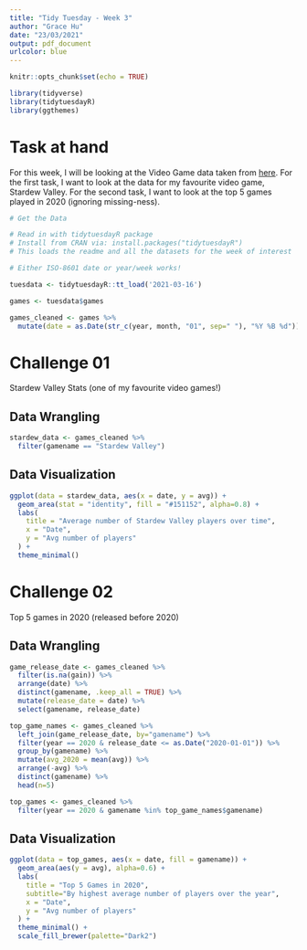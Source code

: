 ```yaml
---
title: "Tidy Tuesday - Week 3"
author: "Grace Hu"
date: "23/03/2021"
output: pdf_document
urlcolor: blue
---
```


```r
knitr::opts_chunk$set(echo = TRUE)

library(tidyverse)
library(tidytuesdayR)
library(ggthemes)
```

# Task at hand

For this week, I will be looking at the Video Game data taken from [here](https://github.com/rfordatascience/tidytuesday/blob/master/data/2021/2021-03-16/readme.md). For the first task, I want to look at the data for my favourite video game, Stardew Valley. For the second task, I want to look at the top 5 games played in 2020 (ignoring missing-ness).

```r

# Get the Data

# Read in with tidytuesdayR package 
# Install from CRAN via: install.packages("tidytuesdayR")
# This loads the readme and all the datasets for the week of interest

# Either ISO-8601 date or year/week works!

tuesdata <- tidytuesdayR::tt_load('2021-03-16')

games <- tuesdata$games
```

```r

games_cleaned <- games %>%
  mutate(date = as.Date(str_c(year, month, "01", sep=" "), "%Y %B %d"))

```

# Challenge 01

Stardew Valley Stats (one of my favourite video games!)

## Data Wrangling

```r

stardew_data <- games_cleaned %>%
  filter(gamename == "Stardew Valley")


```

## Data Visualization

```r

ggplot(data = stardew_data, aes(x = date, y = avg)) +
  geom_area(stat = "identity", fill = "#151152", alpha=0.8) +
  labs(
    title = "Average number of Stardew Valley players over time",
    x = "Date",
    y = "Avg number of players"
  ) +
  theme_minimal()

```

# Challenge 02

Top 5 games in 2020 (released before 2020)

## Data Wrangling 

```r

game_release_date <- games_cleaned %>%
  filter(is.na(gain)) %>%
  arrange(date) %>%
  distinct(gamename, .keep_all = TRUE) %>%
  mutate(release_date = date) %>%
  select(gamename, release_date)

top_game_names <- games_cleaned %>%
  left_join(game_release_date, by="gamename") %>%
  filter(year == 2020 & release_date <= as.Date("2020-01-01")) %>%
  group_by(gamename) %>%
  mutate(avg_2020 = mean(avg)) %>%
  arrange(-avg) %>%
  distinct(gamename) %>%
  head(n=5)

top_games <- games_cleaned %>%
  filter(year == 2020 & gamename %in% top_game_names$gamename)

```

## Data Visualization

```r

ggplot(data = top_games, aes(x = date, fill = gamename)) +
  geom_area(aes(y = avg), alpha=0.6) +
  labs(
    title = "Top 5 Games in 2020",
    subtitle="By highest average number of players over the year",
    x = "Date",
    y = "Avg number of players"
  ) +
  theme_minimal() +
  scale_fill_brewer(palette="Dark2")

```
